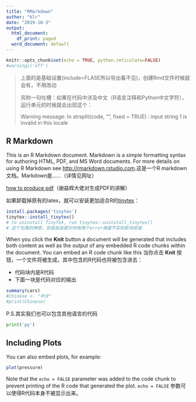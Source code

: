 ```yaml
---
title: "RMarkdown"
author: "klr"
date: "2019-10-3"
output:
  html_document:
    df_print: paged
  word_document: default
---
```


```r
knitr::opts_chunk$set(echo = TRUE, python.reticulate=FALSE)
#warnings('off')
```
> 上面的是基础设置(include=FLASE所以导出看不见)，创建Rmd文件时候就会有，不用改动
>
> 另附一句吐槽：如果在代码中涉及中文（R语言注释和Python中文字符），运行单元的时候就会出现这个：
>
> Warning message:
In strsplit(code, "\n", fixed = TRUE) :
  input string 1 is invalid in this locale



## R Markdown

This is an R Markdown document. Markdown is a simple formatting syntax for authoring HTML, PDF, and MS Word documents. For more details on using R Markdown see <http://rmarkdown.rstudio.com>.这是一个R markdown文档。Markdown是……（详情见网址）

[how to produce pdf](https://bookdown.org/yihui/rmarkdown/pdf-document.html)（谢益辉大佬对生成PDF的讲解）

如果卸载掉原有的latex，就可以安装更加适合R的[tinytex](https://yihui.name/tinytex/)：
```r
install.packages('tinytex')
tinytex::install_tinytex()
# to uninstall TinyTeX, run tinytex::uninstall_tinytex() 
# 这个包真的神奇，安装前会提示你有两个error弹窗不实际影响安装
```

When you click the **Knit** button a document will be generated that includes both content as well as the output of any embedded R code chunks within the document. You can embed an R code chunk like this
当你点击 **Knit** 按钮，一个文件将被生成，其中包含的R代码也将被包含进去：

- 代码块内是R代码
- 下面一块是代码对应的输出

```r
summary(cars)
#Chinese <- "中文"
#print(Chinese)
```

P.S.其实我们也可以包含其他语言的代码
```python
print('py')
```

## Including Plots

You can also embed plots, for example:

```r
plot(pressure)
```

Note that the `echo = FALSE` parameter was added to the code chunk to prevent printing of the R code that generated the plot. `echo = FALSE` 参数可以使得R代码本身不被显示出来。
